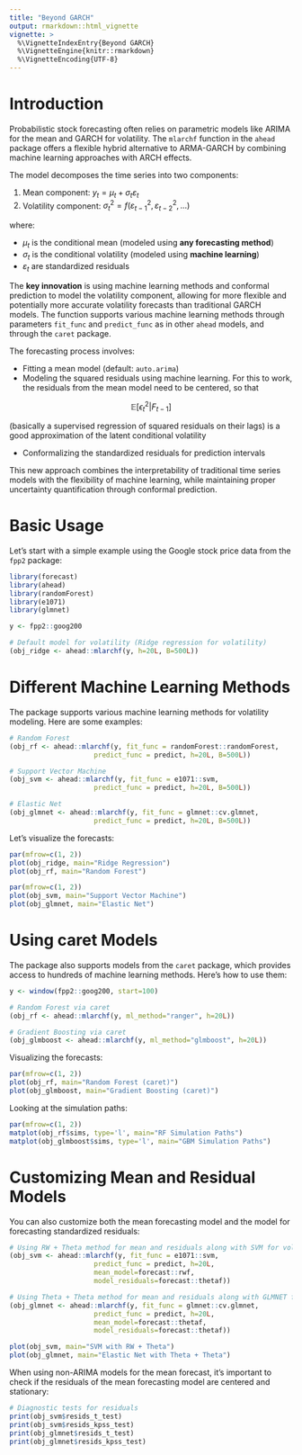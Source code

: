 ```yaml
---
title: "Beyond GARCH"
output: rmarkdown::html_vignette
vignette: >
  %\VignetteIndexEntry{Beyond GARCH}
  %\VignetteEngine{knitr::rmarkdown}
  %\VignetteEncoding{UTF-8}
---
```


# Introduction

Probabilistic stock forecasting often relies on parametric models like ARIMA for the mean and GARCH for volatility. The `mlarchf` function in the `ahead` package offers a flexible hybrid alternative to ARMA-GARCH by combining machine learning approaches with ARCH effects.

The model decomposes the time series into two components:

1. Mean component: $y_t = \mu_t + \sigma_t \varepsilon_t$
2. Volatility component: $\sigma_t^2 = f(\varepsilon_{t-1}^2, \varepsilon_{t-2}^2, ...)$

where:

- $\mu_t$ is the conditional mean (modeled using **any forecasting method**)
- $\sigma_t$ is the conditional volatility (modeled using **machine learning**)
- $\varepsilon_t$ are standardized residuals

The **key innovation** is using machine learning methods and conformal prediction to model the volatility component, allowing for more flexible and potentially more accurate volatility forecasts than traditional GARCH models. The function supports various machine learning methods through parameters `fit_func` and `predict_func` as in other `ahead` models, and through the `caret` package.

The forecasting process involves:

- Fitting a mean model (default: `auto.arima`)
- Modeling the squared residuals using machine learning. For this to work, the residuals from the mean model need to be centered, so that 
  
$$
\mathbb{E}[\epsilon_t^2|F_{t-1}]
$$

(basically a supervised regression of squared residuals on their lags) is a good approximation of the latent conditional volatility

- Conformalizing the standardized residuals for prediction intervals

This new approach combines the interpretability of traditional time series models with the flexibility of machine learning, while maintaining proper uncertainty quantification through conformal prediction.

# Basic Usage

Let's start with a simple example using the Google stock price data from the `fpp2` package:

```r
library(forecast)
library(ahead)
library(randomForest)
library(e1071)
library(glmnet)
```

```r
y <- fpp2::goog200

# Default model for volatility (Ridge regression for volatility)
(obj_ridge <- ahead::mlarchf(y, h=20L, B=500L))
```

# Different Machine Learning Methods

The package supports various machine learning methods for volatility modeling. Here are some examples:

```r
# Random Forest
(obj_rf <- ahead::mlarchf(y, fit_func = randomForest::randomForest, 
                     predict_func = predict, h=20L, B=500L))

# Support Vector Machine
(obj_svm <- ahead::mlarchf(y, fit_func = e1071::svm, 
                     predict_func = predict, h=20L, B=500L))

# Elastic Net
(obj_glmnet <- ahead::mlarchf(y, fit_func = glmnet::cv.glmnet, 
                     predict_func = predict, h=20L, B=500L))
```

Let's visualize the forecasts:

```r
par(mfrow=c(1, 2))
plot(obj_ridge, main="Ridge Regression")
plot(obj_rf, main="Random Forest")
```

```r
par(mfrow=c(1, 2))
plot(obj_svm, main="Support Vector Machine")
plot(obj_glmnet, main="Elastic Net")
```

# Using caret Models

The package also supports models from the `caret` package, which provides access to hundreds of machine learning methods. Here's how to use them:

```r
y <- window(fpp2::goog200, start=100)

# Random Forest via caret
(obj_rf <- ahead::mlarchf(y, ml_method="ranger", h=20L))

# Gradient Boosting via caret
(obj_glmboost <- ahead::mlarchf(y, ml_method="glmboost", h=20L))
```

Visualizing the forecasts:

```r
par(mfrow=c(1, 2))
plot(obj_rf, main="Random Forest (caret)")
plot(obj_glmboost, main="Gradient Boosting (caret)")
```

Looking at the simulation paths:

```r
par(mfrow=c(1, 2))
matplot(obj_rf$sims, type='l', main="RF Simulation Paths")
matplot(obj_glmboost$sims, type='l', main="GBM Simulation Paths")
```

# Customizing Mean and Residual Models

You can also customize both the mean forecasting model and the model for forecasting standardized residuals:

```r
# Using RW + Theta method for mean and residuals along with SVM for volatility
(obj_svm <- ahead::mlarchf(y, fit_func = e1071::svm, 
                     predict_func = predict, h=20L, 
                     mean_model=forecast::rwf,
                     model_residuals=forecast::thetaf))

# Using Theta + Theta method for mean and residuals along with GLMNET for volatility
(obj_glmnet <- ahead::mlarchf(y, fit_func = glmnet::cv.glmnet, 
                     predict_func = predict, h=20L, 
                     mean_model=forecast::thetaf,
                     model_residuals=forecast::thetaf))
```

```r
plot(obj_svm, main="SVM with RW + Theta")
plot(obj_glmnet, main="Elastic Net with Theta + Theta")
```

When using non-ARIMA models for the mean forecast, it's important to check if the residuals of the mean forecasting model are centered and stationary:

```r
# Diagnostic tests for residuals
print(obj_svm$resids_t_test)
print(obj_svm$resids_kpss_test)
print(obj_glmnet$resids_t_test)
print(obj_glmnet$resids_kpss_test)
```
